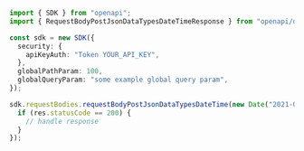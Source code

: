 ```typescript showLineNumbers copy filename="Request Body Post Json Data Types Date Time usage example"
import { SDK } from "openapi";
import { RequestBodyPostJsonDataTypesDateTimeResponse } from "openapi/dist/sdk/models/operations";

const sdk = new SDK({
  security: {
    apiKeyAuth: "Token YOUR_API_KEY",
  },
  globalPathParam: 100,
  globalQueryParam: "some example global query param",
});

sdk.requestBodies.requestBodyPostJsonDataTypesDateTime(new Date("2021-02-05T10:19:18.589Z")).then((res: RequestBodyPostJsonDataTypesDateTimeResponse) => {
  if (res.statusCode == 200) {
    // handle response
  }
});
```
